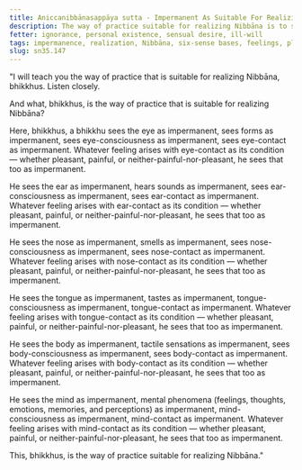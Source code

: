 ```yaml
---
title: Aniccanibbānasappāya sutta - Impermanent As Suitable For Realizing Nibbāna
description: The way of practice suitable for realizing Nibbāna is to see the impermanence of the six sense bases and their objects.
fetter: ignorance, personal existence, sensual desire, ill-will
tags: impermanence, realization, Nibbāna, six-sense bases, feelings, pleasant, painful, neither-painful-nor-pleasant, sn, sn35-44, sn35
slug: sn35.147
---
```


"I will teach you the way of practice that is suitable for realizing Nibbāna, bhikkhus. Listen closely.

And what, bhikkhus, is the way of practice that is suitable for realizing Nibbāna?

Here, bhikkhus, a bhikkhu sees the eye as impermanent, sees forms as impermanent, sees eye-consciousness as impermanent, sees eye-contact as impermanent. Whatever feeling arises with eye-contact as its condition — whether pleasant, painful, or neither-painful-nor-pleasant, he sees that too as impermanent.

He sees the ear as impermanent, hears sounds as impermanent, sees ear-consciousness as impermanent, sees ear-contact as impermanent. Whatever feeling arises with ear-contact as its condition — whether pleasant, painful, or neither-painful-nor-pleasant, he sees that too as impermanent.

He sees the nose as impermanent, smells as impermanent, sees nose-consciousness as impermanent, sees nose-contact as impermanent. Whatever feeling arises with nose-contact as its condition — whether pleasant, painful, or neither-painful-nor-pleasant, he sees that too as impermanent.

He sees the tongue as impermanent, tastes as impermanent, tongue-consciousness as impermanent, tongue-contact as impermanent. Whatever feeling arises with tongue-contact as its condition — whether pleasant, painful, or neither-painful-nor-pleasant, he sees that too as impermanent.

He sees the body as impermanent, tactile sensations as impermanent, sees body-consciousness as impermanent, sees body-contact as impermanent. Whatever feeling arises with body-contact as its condition — whether pleasant, painful, or neither-painful-nor-pleasant, he sees that too as impermanent.

He sees the mind as impermanent, mental phenomena  (feelings, thoughts, emotions, memories, and perceptions) as impermanent, mind-consciousness as impermanent, mind-contact as impermanent. Whatever feeling arises with mind-contact as its condition — whether pleasant, painful, or neither-painful-nor-pleasant, he sees that too as impermanent.

This, bhikkhus, is the way of practice suitable for realizing Nibbāna."